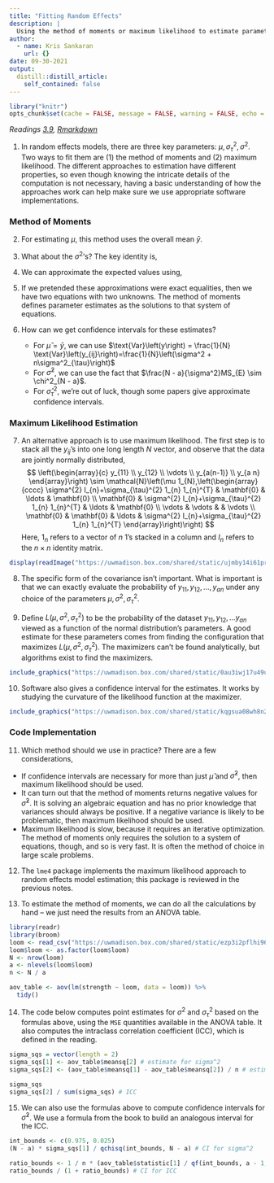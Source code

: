 ```yaml
---
title: "Fitting Random Effects"
description: |
  Using the method of moments or maximum likelihood to estimate parameters
author:
  - name: Kris Sankaran
    url: {}
date: 09-30-2021
output:
  distill::distill_article:
    self_contained: false
---
```


```r
library("knitr")
opts_chunk$set(cache = FALSE, message = FALSE, warning = FALSE, echo = FALSE)
```

_Readings [3.9](https://www.wiley.com/en-us/Design+and+Analysis+of+Experiments%2C+10th+Edition-p-9781119492443#content-section), [Rmarkdown](https://github.com/krisrs1128/stat424_f21/blob/main/_posts/2021-08-03-week4-2/week4-2.Rmd)_

1. In random effects models, there are three key parameters: $\mu,
\sigma^2_{\tau}, \sigma^2$. Two ways to fit them are (1) the method of moments
and (2) maximum likelihood. The different approaches to estimation have
different properties, so even though knowing the intricate details of the
computation is not necessary, having a basic understanding of how the approaches
work can help make sure we use appropriate software implementations.

### Method of Moments

2. For estimating $\mu$, this method uses the overall mean $\bar{y}$.

3. What about the $\sigma^2$’s? The key identity is,
\begin{align*}
\mathbf{E}\left[MS_{\text{treatments}}\right] &= \sigma^2 + n \sigma_{\tau}^2 \\
\mathbf{E}\left[MS_{E}\right] &= \sigma^2
\end{align*}

4. We can approximate the expected values using,
\begin{align*}
MS_{\text{treatment}} \approx \sigma^2 + n \sigma_{\tau}^2 \\
MS_{E} \approx \sigma^2
\end{align*}

5. If we pretended these approximations were exact equalities, then we have two
equations with two unknowns. The method of moments defines parameter estimates
as the solutions to that system of equations.
\begin{align}
\hat{\sigma}^2 &= MS_{E} \\
\hat{\sigma}^2_{\tau} &= \frac{1}{n}\left[MS_{\text{treatments}} - MS_{E}\right]
\end{align}

6. How can we get confidence intervals for these estimates?
    * For $\hat{\mu} = \bar{y}$, we can use $\text{Var}\left(y\right) = \frac{1}{N} \text{Var}\left(y_{ij}\right)=\frac{1}{N}\left(\sigma^2 + n\sigma^2_{\tau}\right)$
    * For $\hat{\sigma}^2$, we can use the fact that $\frac{N - a}{\sigma^2}MS_{E} \sim \chi^2_{N - a}$.
    * For $\hat{\sigma}^2_{\tau}$, we’re out of luck, though some papers give
    approximate confidence intervals.

### Maximum Likelihood Estimation

7. An alternative approach is to use maximum likelihood. The first step is to
stack all the $y_{ij}$’s into one long length $N$ vector, and observe that the
data are jointly normally distributed,
$$
\left(\begin{array}{c}
y_{11} \\
y_{12} \\
\vdots \\
y_{a(n-1)} \\
y_{a n}
\end{array}\right) \sim \mathcal{N}\left(\mu 1_{N},\left(\begin{array}{cccc}
\sigma^{2} I_{n}+\sigma_{\tau}^{2} 1_{n} 1_{n}^{T} & \mathbf{0} & \ldots & \mathbf{0} \\
\mathbf{0} & \sigma^{2} I_{n}+\sigma_{\tau}^{2} 1_{n} 1_{n}^{T} & \ldots & \mathbf{0} \\
\vdots & \vdots & & \vdots \\
\mathbf{0} & \mathbf{0} & \ldots & \sigma^{2} I_{n}+\sigma_{\tau}^{2} 1_{n} 1_{n}^{T}
\end{array}\right)\right)
$$
  Here, $1_{n}$ refers to a vector of $n$ 1's stacked in a column and $I_{n}$
  refers to the $n\times n$ identity matrix.

```r
display(readImage("https://uwmadison.box.com/shared/static/ujmby14i61prsex43i6drsgpgsu9lvjq.png"))
```


8. The specific form of the covariance isn’t important. What is important is
that we can exactly evaluate the probability of $y_{11}, y_{12},\dots, y_{an}$ under
any choice of the parameters $\mu, \sigma^2, \sigma^2_{\tau}$.

9. Define $L(\mu, \sigma^2, \sigma^2_{\tau})$ to be the probability of the
dataset $y_{11}, y_{12}, \dots y_{an}$ viewed as a function of the normal
distribution’s parameters. A good estimate for these parameters comes from
finding the configuration that maximizes $L\left(\mu, \sigma^2,
\sigma^2_{\tau}\right)$. The maximizers can’t be found analytically, but
algorithms exist to find the maximizers.

```r
include_graphics("https://uwmadison.box.com/shared/static/0au3iwj17u49ueqor5djqg58rensvmqo.png")
```

10. Software also gives a confidence interval for the estimates. It works by
studying the curvature of the likelihood function at the maximizer.

```r
include_graphics("https://uwmadison.box.com/shared/static/kqgsua08wh8n2h6zhssbmxf4byldcq2o.png")
```

### Code Implementation

11. Which method should we use in practice? There are a few considerations,
  * If confidence intervals are necessary for more than just $\hat{\mu}$ and
  $\hat{\sigma}^2$, then maximum likelihood should be used.
  * It can turn out that the method of moments returns negative values for
  $\hat{\sigma}^2$. It is solving an algebraic equation and has no prior
  knowledge that variances should always be positive. If a negative variance is
  likely to be problematic, then maximum likelihood should be used.
  * Maximum likelihood is slow, because it requires an iterative
  optimization. The method of moments only requires the solution to a system of
  equations, though, and so is very fast. It is often the method of choice in
  large scale problems.
  
12. The `lme4` package implements the maximum likelihood approach to random
effects model estimation; this package is reviewed in the previous notes.

13. To estimate the method of moments, we can do all the calculations by hand --
we just need the results from an ANOVA table.

```r
library(readr)
library(broom)
loom <- read_csv("https://uwmadison.box.com/shared/static/ezp3i2pflhi96si7u6rfn3dg3lb5cl3z.csv")
loom$loom <- as.factor(loom$loom)
N <- nrow(loom)
a <- nlevels(loom$loom)
n <- N / a

aov_table <- aov(lm(strength ~ loom, data = loom)) %>%
  tidy()
```

14. The code below computes point estimates for $\sigma^2$ and $\sigma_{\tau}^2$
based on the formulas above, using the `MSE` quantities available in the ANOVA
table. It also computes the intraclass correlation coefficient (ICC), which is
defined in the reading.

```r
sigma_sqs = vector(length = 2)
sigma_sqs[1] <- aov_table$meansq[2] # estimate for sigma^2
sigma_sqs[2] <- (aov_table$meansq[1] - aov_table$meansq[2]) / n # estimate for sigma^2_tau

sigma_sqs
sigma_sqs[2] / sum(sigma_sqs) # ICC
```

15. We can also use the formulas above to compute confidence intervals for
$\hat{\sigma}^2$. We use a formula from the book to build an analogous interval
for the ICC.

```r
int_bounds <- c(0.975, 0.025)
(N - a) * sigma_sqs[1] / qchisq(int_bounds, N - a) # CI for sigma^2

ratio_bounds <- 1 / n * (aov_table$statistic[1] / qf(int_bounds, a - 1, N - a) - 1)
ratio_bounds / (1 + ratio_bounds) # CI for ICC
```

